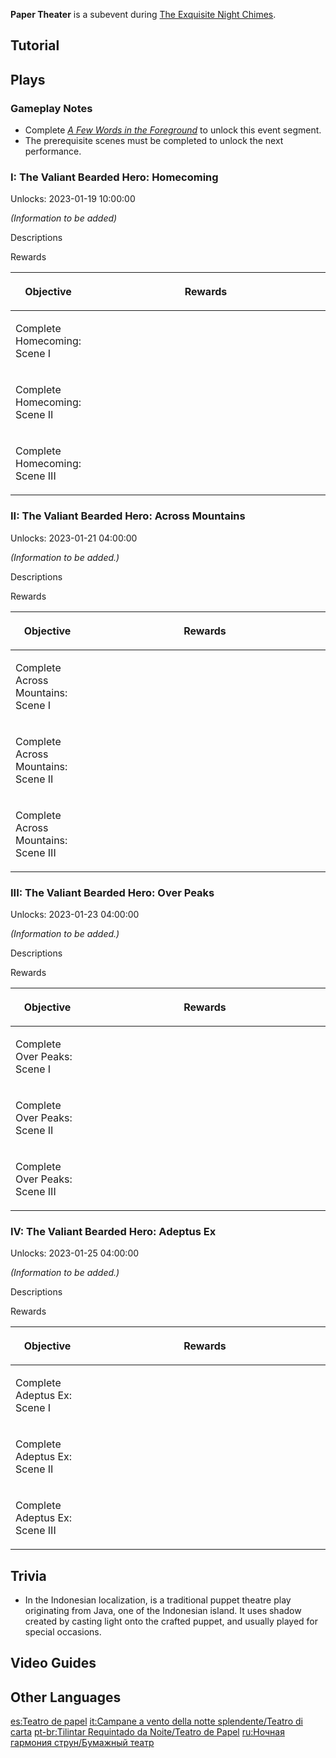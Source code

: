 {{Event Tabs
|subpage1 = Radiant Sparks
|subpage2 = Paper Theater
|subpage3 = Vigilance at Sea
|subpage4 = Behind the Scenes
|subpage5 = Fortuitous Invitation
}}
{{Event
|name              = Paper Theater
|image             = Paper Theater.png
|type              = In-Game
|group             = Sub
|time_known        = yes
|time_start        = 2023-01-19 10:00:00
|time_end          = 2023-02-06 03:59:59
}}
{{Description|A man's melancholic yearning, adepti and demons, and a heartfelt romance played out with paper.}}
'''Paper Theater''' is a subevent during [[The Exquisite Night Chimes]].

==Tutorial==
{{Tutorial
|image1  = Tutorial Paper Theater 1.png
|text1   = After the performance begins, the actor named "Huanguang" will move at a fixed speed across the stage, and will change directions upon making contact with the paper theater's edge or any obstacles.
|image2  = Tutorial Paper Theater 2.png
|text2   = Traps will appear to impede the journey of "Huanguang." Touching them will cause the performance to fail. Move the stage sections to change his path and avoid traps such that he can reach his destination.
|image3  = Tutorial Paper Theater 3.png
|text3   = "Huanguang" can leap from an upper level of the stage to a lower level via gaps, but if he falls through a gap on the lower level of the stage, he will fall off the stage, which will result in a performance failure.
|image4  = Tutorial Paper Theater 4.png
|text4   = "Huanguang" has the protection of the adeptus and can ride on the wind. When he reaches a place where the wind rises, he can ride its flow and reach the stage's upper level.
|image5  = Tutorial Paper Theater 5.png
|text5   = Certain gaps on the stage come equipped with extra boards. Use the mechanisms on the floor to control whether a gap is open or closed. "Huanguang" can switch the state of stage gaps once for each time he steps on such devices.
|image6  = Tutorial Paper Theater 6.png
|text6   = To open the locked door, you must first obtain the key to it.
|image7  = Tutorial Paper Theater 7.png
|text7   = Some locked stage sections can be unlocked using keys.
}}

==Plays==
===Gameplay Notes===
* Complete ''[[A Few Words in the Foreground]]'' to unlock this event segment.
* The prerequisite scenes must be completed to unlock the next performance.

===I: The Valiant Bearded Hero: Homecoming===
Unlocks: 2023-01-19 10:00:00

''(Information to be added)''

;Descriptions
{{Description|Mercy to exercise, life to save, a parting from closest kin to brave.|Homecoming: Scene I}}
{{Description|Over the mountains and distances vast, one in a dream to meet at last.|Homecoming: Scene II}}
{{Description|"Yibing, your brother's home."|Homecoming: Scene III}}

;Rewards
{|class="article-table tdl1 align-center"
!Objective
!style="width: 370px;" | Rewards
|-
|Complete Homecoming: Scene I
|{{Card|Primogem|20}}{{Card|Festive Fever (The Exquisite Night Chimes)|25}}{{Card|Mora|20,000}}{{Card|Guide to Prosperity|2}}
|-
|Complete Homecoming: Scene II
|{{Card|Primogem|20}}{{Card|Festive Fever (The Exquisite Night Chimes)|25}}{{Card|Mora|20,000}}{{Card|Guide to Diligence|2}}
|-
|Complete Homecoming: Scene III
|{{Card|Primogem|20}}{{Card|Festive Fever (The Exquisite Night Chimes)|25}}{{Card|Mora|20,000}}{{Card|Guide to Gold|2}}
|}

===II: The Valiant Bearded Hero: Across Mountains===
Unlocks: 2023-01-21 04:00:00

''(Information to be added.)''

;Descriptions
{{Description|The time of reunion is brief.|Across Mountains: Scene I}}
{{Description|"Yibing" is today wholly alone, and how shall I return to the adepti's home?|Across Mountains: Scene II}}
{{Description|A lover you must find, a partner for life, for tears to wipe when sorrow is rife.|Across Mountains: Scene III}}

;Rewards
{|class="article-table tdl1 align-center"
!Objective
!style="width: 370px;" | Rewards
|-
|Complete Across Mountains: Scene I
|{{Card|Primogem|20}}{{Card|Festive Fever (The Exquisite Night Chimes)|25}}{{Card|Mora|20,000}}{{Card|Guide to Prosperity|2}}
|-
|Complete Across Mountains: Scene II
|{{Card|Primogem|20}}{{Card|Festive Fever (The Exquisite Night Chimes)|25}}{{Card|Mora|20,000}}{{Card|Guide to Diligence|2}}
|-
|Complete Across Mountains: Scene III
|{{Card|Primogem|20}}{{Card|Festive Fever (The Exquisite Night Chimes)|25}}{{Card|Mora|20,000}}{{Card|Guide to Gold|2}}
|}

===III: The Valiant Bearded Hero: Over Peaks===
Unlocks: 2023-01-23 04:00:00

''(Information to be added.)''

;Descriptions
{{Description|To eat and rest under oak and birch, across the world to earnestly search.|Over Peaks: Scene I}}
{{Description|Alone I walk through the wilderness, but light steps fear not long treks.|Over Peaks: Scene II}}
{{Description|"Nanfeng" and "Yibing" I shall unite, as they will it.|Over Peaks: Scene III}}

;Rewards
{|class="article-table tdl1 align-center"
!Objective
!style="width: 370px;" | Rewards
|-
|Complete Over Peaks: Scene I
|{{Card|Primogem|20}}{{Card|Festive Fever (The Exquisite Night Chimes)|25}}{{Card|Mora|20,000}}{{Card|Guide to Prosperity|2}}
|-
|Complete Over Peaks: Scene II
|{{Card|Primogem|20}}{{Card|Festive Fever (The Exquisite Night Chimes)|25}}{{Card|Mora|20,000}}{{Card|Guide to Diligence|2}}
|-
|Complete Over Peaks: Scene III
|{{Card|Primogem|20}}{{Card|Festive Fever (The Exquisite Night Chimes)|25}}{{Card|Mora|20,000}}{{Card|Guide to Gold|2}}
|}

===IV: The Valiant Bearded Hero: Adeptus Ex===
Unlocks: 2023-01-25 04:00:00

''(Information to be added.)''

;Descriptions
{{Description|This courtyard is prosperous, worthy of trust.|Adeptus Ex: Scene I}}
{{Description|Who knows where this person dwells?|Adeptus Ex: Scene II}}
{{Description|"Nanfeng" is found, past matters are past; I go now with the adepti at last.|Adeptus Ex: Scene III}}

;Rewards
{|class="article-table tdl1 align-center"
!Objective
!style="width: 370px;" | Rewards
|-
|Complete Adeptus Ex: Scene I
|{{Card|Primogem|20}}{{Card|Festive Fever (The Exquisite Night Chimes)|25}}{{Card|Mora|20,000}}{{Card|Guide to Prosperity|2}}
|-
|Complete Adeptus Ex: Scene II
|{{Card|Primogem|20}}{{Card|Festive Fever (The Exquisite Night Chimes)|25}}{{Card|Mora|20,000}}{{Card|Guide to Diligence|2}}
|-
|Complete Adeptus Ex: Scene III
|{{Card|Primogem|20}}{{Card|Festive Fever (The Exquisite Night Chimes)|25}}{{Card|Mora|20,000}}{{Card|Guide to Gold|2}}
|}

==Trivia==
* In the Indonesian localization, {{w|Wayang}} is a traditional puppet theatre play originating from Java, one of the Indonesian island. It uses shadow created by casting light onto the crafted puppet, and usually played for special occasions.

==Video Guides==
{{EVT
|video1   = https://youtu.be/Wm64KLky3As
|caption1 = Paper Theater All Stages + All Scenes
}}

==Other Languages==
{{Other Languages
|en      = Paper Theater
|zhs     = 纸映成戏
|zhs_rm  = Zhǐyìng Chéngxì
|zht     = 紙映成戲
|zht_rm  = Zhǐyìng Chéngxì
|zh_tl   = Paper Play
|ja      = 紙映演戯
|ja_rm   = Kami Ei engi
|ja_tl   = Paper Play
|ko      = 종이로 만든 연극
|ko_tl   = Play Made With Paper
|es      = Teatro de papel
|es_tl   = Paper Theater
|fr      = Théâtre de papier
|fr_tl   = Paper Theater
|ru      = Бумажный театр
|ru_tl   = Paper Theater
|th      = โรงละครกระดาษ
|th_rm   = Rong lakhr kradās̄ʹ
|th_tl   = Paper Theater
|vi      = Chiếu Bóng Thành Kịch
|vi_tl   = Dramatic Shadow Play
|de      = Schattentheater
|de_tl   = Shadow Theater
|id      = Wayang Kertas
|id_tl   = Paper Shadow Puppet
|pt      = Teatro de Papel
|pt_tl   = Paper Theater
|tr      = Kağıt Sahne
|tr_tl   = Paper Scene
|it      = Teatro di carta
|it_tl   = Paper Theater
}}
<noinclude>
[[es:Teatro de papel]]
[[it:Campane a vento della notte splendente/Teatro di carta]]
[[pt-br:Tilintar Requintado da Noite/Teatro de Papel]]
[[ru:Ночная гармония струн/Бумажный театр]]
</noinclude>